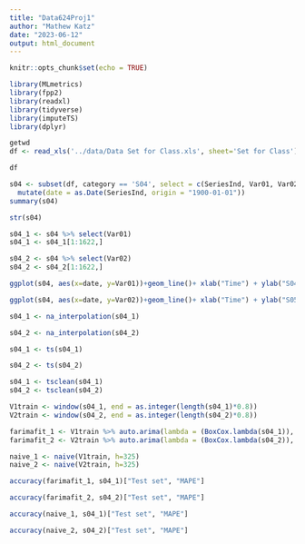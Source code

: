```yaml
---
title: "Data624Proj1"
author: "Mathew Katz"
date: "2023-06-12"
output: html_document
---
```


```r
knitr::opts_chunk$set(echo = TRUE)
```

```r
library(MLmetrics)
library(fpp2)
library(readxl)
library(tidyverse)
library(imputeTS)
library(dplyr)
```

```r
getwd
df <- read_xls('../data/Data Set for Class.xls', sheet='Set for Class')
```

```r
df
```

```r
s04 <- subset(df, category == 'S04', select = c(SeriesInd, Var01, Var02)) %>%
  mutate(date = as.Date(SeriesInd, origin = "1900-01-01"))
summary(s04)
```

```r
str(s04)
```

```r
s04_1 <- s04 %>% select(Var01)
s04_1 <- s04_1[1:1622,]
```

```r
s04_2 <- s04 %>% select(Var02)
s04_2 <- s04_2[1:1622,]
```

```r
ggplot(s04, aes(x=date, y=Var01))+geom_line()+ xlab("Time") + ylab("S04_V01")

```

```r
ggplot(s04, aes(x=date, y=Var02))+geom_line()+ xlab("Time") + ylab("S05_V02")
```

```r
s04_1 <- na_interpolation(s04_1)
```

```r
s04_2 <- na_interpolation(s04_2)
```

```r
s04_1 <- ts(s04_1)
```

```r
s04_2 <- ts(s04_2)
```

```r
s04_1 <- tsclean(s04_1)
s04_2 <- tsclean(s04_2)
```

```r
V1train <- window(s04_1, end = as.integer(length(s04_1)*0.8))
V2train <- window(s04_2, end = as.integer(length(s04_2)*0.8))
```

```r
farimafit_1 <- V1train %>% auto.arima(lambda = (BoxCox.lambda(s04_1)), stepwise = FALSE) %>% forecast(h = 325)
farimafit_2 <- V2train %>% auto.arima(lambda = (BoxCox.lambda(s04_2)), stepwise = FALSE) %>% forecast(h = 325)
```

```r
naive_1 <- naive(V1train, h=325)
naive_2 <- naive(V2train, h=325)
```

```r
accuracy(farimafit_1, s04_1)["Test set", "MAPE"]
```

```r
accuracy(farimafit_2, s04_2)["Test set", "MAPE"]
```

```r
accuracy(naive_1, s04_1)["Test set", "MAPE"]
```

```r
accuracy(naive_2, s04_2)["Test set", "MAPE"]
```

```r

```

```r

```

```r

```
